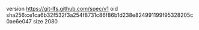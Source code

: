 version https://git-lfs.github.com/spec/v1
oid sha256:ce1ca6b32f532f3a254f8731c86f86b1d238e824991199f95328205c0ae6e047
size 2080
